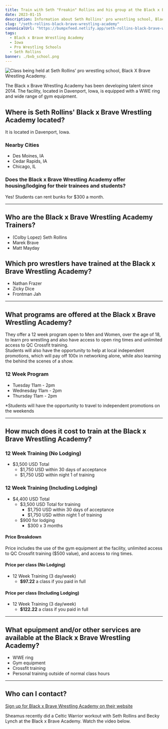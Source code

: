 ```yaml
---
title: Train with Seth "Freakin" Rollins and his group at the Black x Brave Wrestling Academy (Davenport, Iowa)
date: 2023-01-15
description: Information about Seth Rollins' pro wrestling school, Black x Brave Wrestling Academy, located in Davenport, Iowa. Learn more about their programs and the cost to attend.
slug: "/seth-rollins-black-brave-wrestling-academy"
canonicalUrl: "https://bumpxfeed.netlify.app/seth-rollins-black-brave-wrestling-academy"
tags:
  - Black x Brave Wrestling Academy
  - Iowa
  - Pro Wrestling Schools
  - Seth Rollins
banner: ./bxb_school.png
---
```


![Class being held at Seth Rollins' pro wrestling school, Black X Brave Wrestling Academy.](./bxb_school.png)

The Black x Brave Wrestling Academy has been developing talent since 2014. The facility, located in Davenport, Iowa, is equipped with a WWE ring and wide range of gym equipment.

## Where is Seth Rollins' Black x Brave Wrestling Academy located?
It is located in Davenport, Iowa. 


### Nearby Cities
* Des Moines, IA
* Cedar Rapids, IA
* Chicago, IL

### Does the Black x Brave Wrestling Academy offer housing/lodging for their trainees and students?
Yes! Students can rent bunks for $300 a month.

--- 

## Who are the Black x Brave Wrestling Academy Trainers?
* (Colby Lopez) Seth Rollins
* Marek Brave
* Matt Mayday

## Which pro wrestlers have trained at the Black x Brave Wrestling Academy?
* Nathan Frazer 
* Zicky Dice
* Frontman Jah

---

## What programs are offered at the Black x Brave Wrestling Academy?
They offer a 12 week program open to Men and Women, over the age of 18, to learn pro wrestling and also have access to open ring times and unlimited access to QC Crossfit training.  
Students will also have the opportunity to help at local independent promotions, which will pay off 100x in networking alone, while also learning the behind the scenes of a show.

### 12 Week Program
* Tuesday 11am - 2pm
* Wednesday 11am - 2pm
* Thursday 11am - 2pm

*Students will have the opportunity to travel to independent promotions on the weekends

---

## How much does it cost to train at the Black x Brave Wrestling Academy?

### 12 Week Training (No Lodging)
* $3,500 USD Total
  * $1,750 USD within 30 days of acceptance
  * $1,750 USD within night 1 of training

### 12 Week Training (Including Lodging)
* $4,400 USD Total
  * $3,500 USD Total for training
    * $1,750 USD within 30 days of acceptance
    * $1,750 USD within night 1 of training
  * $900 for lodging
    * $300 x 3 months

#### Price Breakdown
Price includes the use of the gym equipment at the facility, unlimited access to QC Crossfit training ($500 value), and access to ring times.

#### Price per class (No Lodging)
* 12 Week Training (3 day/week)
  * **$97.22** a class if you paid in full 

#### Price per class (Including Lodging)
* 12 Week Training (3 day/week)
  * **$122.22** a class if you paid in full  

---

## What epuipment and/or other services are available at the Black x Brave Wrestling Academy?
* WWE ring
* Gym equipment
* Crossfit training
* Personal training outside of normal class hours

---

## Who can I contact?

[Sign up for Black x Brave Wrestling Academy on their website](https://www.blackandbravewrestling.com/new-page)

Sheamus recently did a Celtic Warrior workout with Seth Rollins and Becky Lynch at the Black x Brave Academy. Watch the video below.

<YouTube youTubeId="pkXgahV-OSs" />
